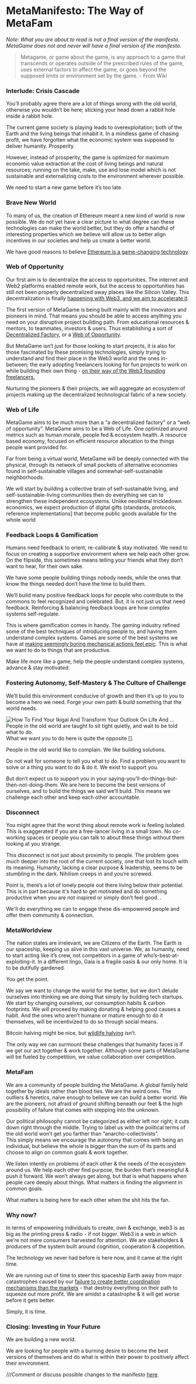 # MetaManifesto: The Way of MetaFam

*Note: What you are about to read is not a final version of the manifesto. MetaGame does not and never will have a final version of the manifesto.*

> Metagame, or game about the game, is any approach to a game that transcends or operates outside of the prescribed rules of the game, uses external factors to affect the game, or goes beyond the supposed limits or environment set by the game. - From Wiki

### Interlude: Crisis Cascade

You’ll probably agree there are a lot of things wrong with the old world, otherwise you wouldn’t be here; sticking your head down a rabbit hole inside a rabbit hole.

The current game society is playing leads to overexploitation; both of the Earth and the living beings that inhabit it. 
In a mindless game of chasing profit, we have forgotten what the economic system was supposed to deliver humanity. Prosperity.

However, instead of prosperity, the game is optimized for maximum economic value extraction at the cost of living beings and natural resources; running on the take, make, use and lose model which is not sustainable and externalizing costs to the environment wherever possible.

We need to start a new game before it’s too late.

### Brave New World

To many of us, the creation of Ethereum meant a new kind of world is now possible. We do not yet have a clear picture to what degree can these technologies can make the world better, but they do offer a handful of interesting properties which we believe will allow us to better align incentives in our societies and help us create a better world.

We have good reasons to believe [Ethereum is a game-changing technology](https://medium.com/@virgilgr/ethereum-is-game-changing-technology-literally-d67e01a01cf8).

### Web of Opportunity

Our first aim is to decentralize the access to opportunities. The internet and Web2 platforms enabled remote work, but the access to opportunities has still not been properly decentralized away places like the Silicon Valley.
This decentralization is finally [happening with Web3, and we aim to accelerate it](https://metagame.substack.com/p/decentralizing-access-to-opportunity).

The first version of MetaGame is being built mainly with the innovators and pioneers in mind. That means you should be able to access anything you need on your disruptive project building path. From educational resources & mentors, to teammates, investors & users. Thus establishing a sort of [Decentralized Factory](https://metagame.substack.com/p/narrative-1-a-decentralized-factory), or a [Web of Opportunity](https://metagame.substack.com/p/narrative-2-the-web-of-opportunity).

But MetaGame isn’t just for those looking to start projects, it is also for those fascinated by these promising technologies, simply trying to understand and find their place in the Web3 world and the ones in-between; the early adopting freelancers looking for fun projects to work on while building their own thing - [on their way of the Web3 founding freelancers.](https://metagame.substack.com/p/the-way-of-web3-founding-freelancers)

Nurturing the pioneers & their projects, we will aggregate an ecosystem of projects making up the decentralized technological fabric of a new society.

### Web of Life

MetaGame aims to be much more than a “a decentralized factory” or a “web of opportunity”. MetaGame aims to be a Web of Life. One optimized around metrics such as human morale, people fed & ecosystem health. A resource based economy, focused on efficient resource allocation to the things people want provided for.

Far from being a virtual world, MetaGame will be deeply connected with the physical, through its network of small pockets of alternative economies found in self-sustainable villages and somewhat-self-sustainable neighborhoods.

We will start by building a collective brain of self-sustainable living, and self-sustainable-living communities then do everything we can to strengthen these independent ecosystems. Unlike neoliberal trickledown economics, we expect production of digital gifts (standards, protocols, reference implementations] that become public goods available for the whole world

### Feedback Loops & Gamification

Humans need feedback to orient, re-calibrate & stay motivated. We need to focus on creating a supportive environment where we help each other grow. On the flipside, this sometimes means telling your friends what they don’t want to hear, for their own sake. 

We have some people building things nobody needs, while the ones that know the things needed don’t have the time to build them.

We’ll build many positive feedback loops for people who contribute to the commons to feel recognized and celebrated. But, it is not just us that need feedback. Reinforcing & balancing feedback loops are how complex systems self-regulate.

This is where gamification comes in handy. The gaming industry refined some of the best techniques of introducing people to, and having them understand complex systems. Games are some of the best systems we have at [making seemingly boring mechanical actions feel epic](https://metagame.substack.com/p/metagame-octalysis-framework-3). This is what we want to do to things that are productive.   

Make life more like a game, help the people understand complex systems, advance & stay motivated.

### Fostering Autonomy, Self-Mastery & The Culture of Challenge

We’ll build this environment conducive of growth and then it’s up to you to become a hero we need. Forge your own path & build something that the world needs.

![How To Find Your Ikigai And Transform Your Outlook On Life And ...](https://thumbor.forbes.com/thumbor/960x0/https%3A%2F%2Fblogs-images.forbes.com%2Fchrismyers%2Ffiles%2F2018%2F02%2Fikigai-1.jpg)
People in the old world are taught to sit tight quietly, and wait to be told what to do.  
What we want you to do here is quite the opposite [].

People in the old world like to complain. We like building solutions.

Do not wait for someone to tell you what to do. Find a problem you want to solve or a thing you want to do & do it.
We exist to support you.

But don’t expect us to support you in your saying-you’ll-do-things-but-then-not-doing-them. We are here to become the best versions of ourselves, and to build the things we said we’ll build. This means we challenge each other and keep each other accountable.

### Disconnect

You might agree that the worst thing about remote work is feeling isolated. This is exaggerated if you are a free-lancer living in a small town. No co-working spaces or people you can talk to about these things without them looking at you strange.

This disconnect is not just about proximity to people. The problem goes much deeper into the root of the current society, one that lost its touch with its meaning. Humanity, lacking a clear purpose & leadership, seems to be stumbling in the dark. Nihilism creeps in and you’re screwed.

Point is, there’s a lot of lonely people out there living below their potential. This is in part because it's hard to get motivated and do something productive when you are not inspired or simply don’t feel good. .

We'll do everything we can to engage these dis-empowered people and offer them community & connection.

### MetaWorldview

The nation states are irrelevant, we are Citizens of the Earth.
The Earth is our spaceship, keeping us alive in this vast universe.
We, as humanity, need to start acting like it’s crew, not competitors in a game of who’s-best-at-exploiting-it.
In a different lingo, Gaia is a fragile oasis & our only home. It is to be dutifully gardened.

You get the point.

We say we want to change the world for the better, but we don’t delude ourselves into thinking we are doing that simply by building tech startups. We start by changing ourselves, our consumption habits & carbon footprints. We will proceed by making donating & helping good causes a habit. And the ones who aren’t humane or mature enough to do it themselves, will be incentivized to do so through social means.

Bitcoin halving might be nice, but [wildlife halving](https://www.theguardian.com/environment/2014/sep/29/earth-lost-50-wildlife-in-40-years-wwf) isn’t.

The only way we can surmount these challenges that humanity faces is if we get our act together & work together. Although some parts of MetaGame will be fueled by competition, we value collaboration over competition.

### MetaFam

We are a community of people building the MetaGame. A global family held together by ideals rather than blood ties. We are the weird ones. The outliers & heretics, naive enough to believe we can build a better world. We are the pioneers, not afraid of ground shifting beneath our feet & the high possibility of failure that comes with stepping into the unknown.

Our political philosophy cannot be categorized as either left nor right; it cuts down right through the middle. Trying to label us with the political terms of the old world won’t get you farther than “anarcho-collectivists”.  
This simply means we encourage the autonomy that comes with being an individual, but believe the whole is bigger than the sum of its parts and choose to align on common goals & work together.

We listen intently on problems of each other & the needs of the ecosystem around us.
We help each other find purpose, the burden that’s meaningful & push it forward.
We won’t always get along, but that is what happens when people care deeply about things. What matters is finding the alignment in common goals.

What matters is being here for each other when the shit hits the fan.

### Why now?

In terms of empowering individuals to create, own & exchange, web3 is as big as the printing press & radio - if not bigger. Web3 is a web in which we’re not mere consumers harvested for attention. We are stakeholders & producers of the system built around cognition, cooperation & coopetition.

The technology we never had before is here now, and it came at the right time.

We are running out of time to steer this spaceship Earth away from major catastrophes caused by our [failure to create better coordination mechanisms than the markets](https://slatestarcodex.com/2014/07/30/meditations-on-moloch/) - that destroy everything on their path to squeeze out more profit.
We are amidst a catastrophe & it will get worse before it gets better.

Simply, it is time.

### Closing: Investing in Your Future
We are building a new world.

We are looking for people with a burning desire to become the best versions of themselves and do what is within their power to positively affect their environment.

///Comment or discuss possible changes to the manifesto [here](https://forum.metagame.wtf/t/the-metamanifesto-way-of-metafam/178/14).
